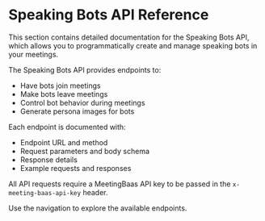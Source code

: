# Speaking Bots API Reference

This section contains detailed documentation for the Speaking Bots API, which allows you to programmatically create and manage speaking bots in your meetings.

The Speaking Bots API provides endpoints to:

- Have bots join meetings
- Make bots leave meetings
- Control bot behavior during meetings
- Generate persona images for bots

Each endpoint is documented with:

- Endpoint URL and method
- Request parameters and body schema
- Response details
- Example requests and responses

All API requests require a MeetingBaas API key to be passed in the `x-meeting-baas-api-key` header.

Use the navigation to explore the available endpoints.
